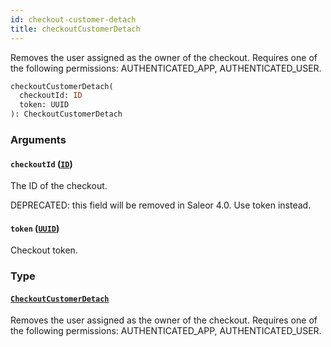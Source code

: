```yaml
---
id: checkout-customer-detach
title: checkoutCustomerDetach
---
```



Removes the user assigned as the owner of the checkout. Requires one of the following permissions: AUTHENTICATED_APP, AUTHENTICATED_USER.

```graphql
checkoutCustomerDetach(
  checkoutId: ID
  token: UUID
): CheckoutCustomerDetach
```


### Arguments

#### `checkoutId` ([`ID`](../../../developer/api-reference/scalars/id))

The ID of the checkout. 

DEPRECATED: this field will be removed in Saleor 4.0. Use token instead.


#### `token` ([`UUID`](../../../developer/api-reference/scalars/uuid))

Checkout token.


### Type

#### [`CheckoutCustomerDetach`](../../../developer/api-reference/objects/checkout-customer-detach) 

Removes the user assigned as the owner of the checkout. Requires one of the following permissions: AUTHENTICATED_APP, AUTHENTICATED_USER.




